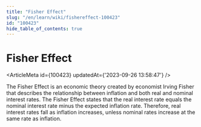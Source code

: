 ```yaml
---
title: "Fisher Effect"
slug: "/en/learn/wiki/fishereffect-100423"
id: "100423"
hide_table_of_contents: true
---
```



# Fisher Effect

<ArticleMeta id={100423} updatedAt={'2023-09-26 13:58:47'} />
<div className='border-solid border-b border-t-0 my-4 border-[var(--ifm-color-gray-300)]' />

The Fisher Effect is an economic theory created by economist Irving Fisher that describes the relationship between inflation and both real and nominal interest rates. The Fisher Effect states that the real interest rate equals the nominal interest rate minus the expected inflation rate. Therefore, real interest rates fall as inflation increases, unless nominal rates increase at the same rate as inflation.
